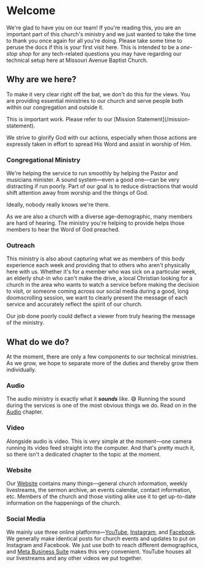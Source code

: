 
# Welcome
 
We're glad to have you on our team! If you're reading this, you are an important part of this church's ministry and we just wanted to take the time to thank you once again for all you're doing. Please take some time to peruse the docs if this is your first visit here. This is intended to be a *one-stop shop* for any tech-related questions you may have regarding our technical setup here at Missouri Avenue Baptist Church.

## Why are we here?

To make it very clear right off the bat, we don't do this for the views. You are providing essential ministries to our church and serve people both within our congregation and outside it.

<Callout>
    This is important work. Please refer to our [Mission Statement](/mission-statement).
</Callout>

We strive to glorify God with our actions, especially when those actions are expressly taken in effort to spread His Word and assist in worship of Him.

### Congregational Ministry

We're helping the service to run smoothly by helping the Pastor and musicians minister. A sound system—even a good one—can be very distracting if run poorly. Part of our goal is to reduce distractions that would shift attention away from worship and the things of God. 

<Callout type="info" emoji="ℹ️">
    Ideally, nobody really knows we're there.
</Callout>

As we are also a church with a diverse age-demographic, many members are hard of hearing. The ministry you're helping to provide helps those members to hear the Word of God preached.

### Outreach

This ministry is also about capturing what we as members of this body experience each week and providing that to others who aren't physically here with us. Whether it's for a member who was sick on a particular week, an elderly shut-in who can't make the drive, a local Christian looking for a church in the area who wants to watch a service before making the decision to visit, or someone coming across our social media during a good, long doomscrolling session, we want to clearly present the message of each service and accurately reflect the spirit of our church.

<Callout type="warning" emoji="⚠️">
    Our job done poorly could deflect a viewer from truly hearing the message of the ministry.
</Callout>


## What do we do?

At the moment, there are only a few components to our technical ministries. As we grow, we hope to separate more of the duties and thereby grow them individually.


### Audio

The audio ministry is exactly what it ***sounds*** like. 😅 Running the sound during the services is one of the most obvious things we do. Read on in the [Audio](/audio/overview) chapter.

### Video

Alongside audio is video. This is very simple at the moment—one camera running its video feed straight into the computer. And that's pretty much it, so there isn't a dedicated chapter to the topic at the moment.

### Website

Our [Website](https://missouriavenuebaptistchurch.com/) contains many things—general church information, weekly livestreams, the sermon archive, an events calendar, contact information, etc. Members of the church and those visiting alike use it to get up-to-date information on the happenings of the church.

### Social Media

We mainly use three online platforms—[YouTube](https://www.youtube.com/channel/UCkFNNFYs_NiMo6iM0KmgbTg), [Instagram](https://www.instagram.com/missouriavenuebaptistchurch/), and [Facebook](https://www.facebook.com/MissouriAvenueBaptistChurch/). We generally make identical posts for church events and updates to put on Instagram and Facebook. We just use both to reach different demographics, and [Meta Business Suite](https://business.facebook.com/latest/home?asset_id=104775599732488&business_id=1063105237670090&nav_ref=bizweb_landing_ig_login_button) makes this very convenient. YouTube houses all our livestreams and any other videos we put together.